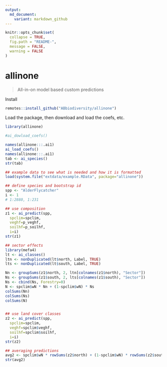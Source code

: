 ```yaml
---
output:
  md_document:
    variant: markdown_github
---
```


```r
knitr::opts_chunk$set(
  collapse = TRUE,
  fig.path = "README-",
  message = FALSE,
  warning = FALSE
)
```

# allinone

> All-in-on model based custom predictions

Install

```r
remotes::install_github("ABbiodiversity/allinone")
```

Load the package, then download and load the coefs, etc.

```r
library(allinone)

#ai_dowload_coefs()

names(allinone:::.ai1)
ai_load_coefs()
names(allinone:::.ai1)
tab <- ai_species()
str(tab)

## example data to see what is needed and how it is formatted
load(system.file("extdata/example.RData", package="allinone"))

## define species and bootstrap id
spp <- "AlderFlycatcher"
i <- 1
# 1:2880, 1:231

## use composition
z1 <- ai_predict(spp, 
  spclim=spclim, 
  veghf=p_veghf, 
  soilhf=p_soilhf,
  i=i)
str(z1)

## sector effects
library(mefa4)
lt <- ai_classes()
ltn <- nonDuplicated(lt$north, Label, TRUE)
lts <- nonDuplicated(lt$south, Label, TRUE)

Nn <- groupSums(z1$north, 2, ltn[colnames(z1$north), "Sector"])
Ns <- groupSums(z1$south, 2, lts[colnames(z1$south), "Sector"])
Ns <- cbind(Ns, Forestry=0)
N <- spclim$wN * Nn + (1-spclim$wN) * Ns
colSums(Nn)
colSums(Ns)
colSums(N)


## use land cover classes
z2 <- ai_predict(spp, 
  spclim=spclim, 
  veghf=spclim$veghf, 
  soilhf=spclim$soilhf,
  i=i)
str(z2)

## averaging predictions
avg2 <- spclim$wN * rowSums(z2$north) + (1-spclim$wN) * rowSums(z2$south)
str(avg2)
```

